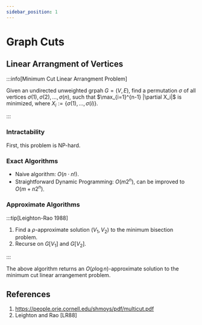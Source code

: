 ```yaml
---
sidebar_position: 1
---
```


# Graph Cuts

## Linear Arrangment of Vertices

:::info[Minimum Cut Linear Arrangment Problem]

Given an undirected unweighted grpah $G=(V, E)$, find a permutation $\sigma$ of all vertices $\sigma(1), \sigma(2), \ldots, \sigma(n)$,
such that $\max_{i=1}^{n-1} |\partial X_i|$ is minimized, where $X_i := \{\sigma(1), \ldots, \sigma(i)\}$.

:::

### Intractability

First, this problem is NP-hard.

### Exact Algorithms

* Naive algorithm: $O(n\cdot n!)$.
* Straightforward Dynamic Programming: $O(m2^n)$, can be improved to $O(m+n2^n)$.

### Approximate Algorithms

:::tip[Leighton-Rao 1988]

1. Find a $\rho$-approximate solution $(V_1, V_2)$ to the minimum bisection problem.
2. Recurse on $G[V_1]$ and $G[V_2]$.

:::

The above algorithm returns an $O(\rho\log n)$-approximate solution to the minimum cut linear arrangement problem.


## References

1. https://people.orie.cornell.edu/shmoys/pdf/multicut.pdf
2. Leighton and Rao [LR88]